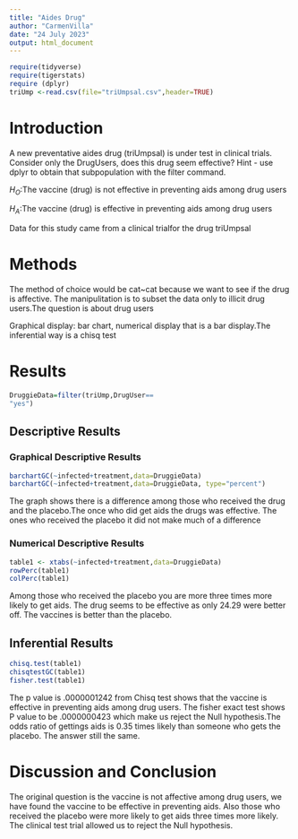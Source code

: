```yaml
---
title: "Aides Drug"
author: "CarmenVilla"
date: "24 July 2023"
output: html_document
---
```


```r
require(tidyverse)
require(tigerstats)
require (dplyr)
triUmp <-read.csv(file="triUmpsal.csv",header=TRUE)
```

# Introduction

<!--In this section you explain what you are trying to show.  Where did the data come from?  What is the research or other question you are trying to answer?.  If you skimp in this section expect to be marked down in your grade. Paint a picture of the project a couple of paragraphs is expected!-->

A new  preventative aides drug (triUmpsal) is under test in clinical trials. Consider only the DrugUsers, does this drug seem effective?  Hint - use dplyr to obtain that subpopulation with the filter command.

$H_O$:The vaccine (drug) is not effective in preventing aids among drug users

$H_A$:The vaccine (drug) is effective in preventing aids among drug users

Data for this study came from a clinical trialfor the drug triUmpsal


# Methods

<!--Decide on your methods:  use "variable analysis" or other appropriate descriptors.  Make sure to choose at least one graphical method and at least one numerical method. Discuss what data manipulations may be needed for example subsetting or other binning procedures and what sort of graphical displays and inferential tools will be used!-->
The method of choice would be cat~cat because we want to see if the drug is affective. The manipulitation is to subset the data only to illicit drug users.The question is about drug users

Graphical display: bar chart, numerical display that is a bar display.The inferential way is a chisq test


# Results

<!--Divide this section into two sub-sections:  One for your descriptive  results and one for your inferential results.!-->


```r
DruggieData=filter(triUmp,DrugUser==
"yes")
```


## Descriptive Results


### Graphical Descriptive Results



<!--Graphical results here.  Make sure to show your code.  Provide appropriate labels for axes, giving units if possible, and provide a good title for the graph, too.  Use the graphical results to describe the patterns if any that exist in the data as focused toward the research question. Bottom line is to explain the features of the graph that are relevant to conforming or departing to what is expected by your null hypothesis !-->

```r
barchartGC(~infected+treatment,data=DruggieData)
barchartGC(~infected+treatment,data=DruggieData, type="percent")

```

  The graph shows there is a difference among those who received the drug and the placebo.The once who did get aids the drugs was effective. The ones who received the placebo it did not make much of a difference

### Numerical Descriptive Results

<!--Numerical results go here. Use the numerical results to describe the patterns if any that exist in the data as focused toward the research question!-->

```r
table1 <- xtabs(~infected+treatment,data=DruggieData)
rowPerc(table1)
colPerc(table1)
```
Among those who received the placebo you are more three times more likely to get aids. The drug seems to be effective as only 24.29 were better off. The vaccines is better than the placebo. 



## Inferential Results


<!--State hypothesis clearly.  Make sure your discussion of the inferential test covers all the aspects that the test output produces, such as test statistic, p-value etc.  Make a decision about the null hypothesis, explain the assumptions on which the selected test/procedure was based, and why the chosen procedure satisfys the assumptions and is appropriate to answer the research question!-->


```r
chisq.test(table1)
chisqtestGC(table1)
fisher.test(table1)
```

The p value is .0000001242 from Chisq test shows that the vaccine is effective in preventing aids among drug users.
The fisher exact test shows P value to be .0000000423 which make us reject the Null hypothesis.The odds ratio of gettings aids is 0.35 times likely than someone who gets the placebo. The answer still the same.

# Discussion and Conclusion

<!--Discussion and conclusion here.  If you found a relationship be sure to consider whether the relationship occurs because one of the variavbles causes the other, or whether they perhasps are related for some other reason.  Watch the chapter 6 videos from the GeorgeTown videos collection.!-->

The original question is the vaccine is not affective among drug users, we have found the vaccine to be effective in preventing aids. Also those who received the placebo were more likely to get aids three times more likely. The clinical test trial allowed us to reject the Null hypothesis.
